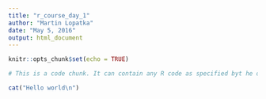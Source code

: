 ```yaml
---
title: "r_course_day_1"
author: "Martin Lopatka"
date: "May 5, 2016"
output: html_document
---
```


```r
knitr::opts_chunk$set(echo = TRUE)
```

```r

# This is a code chunk. It can contain any R code as specified byt he options inside {} above

cat("Hello world\n")
```